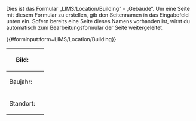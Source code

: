 <noinclude>
Dies ist das Formular „LIMS/Location/Building“ - „Gebäude“.
Um eine Seite mit diesem Formular zu erstellen, gib den Seitennamen in das Eingabefeld unten ein.
Sofern bereits eine Seite dieses Namens vorhanden ist, wirst du automatisch zum Bearbeitungsformular der Seite weitergeleitet.

{{#forminput:form=LIMS/Location/Building}}

</noinclude><includeonly>
<div id="wikiPreview" style="display: none; padding-bottom: 25px; margin-bottom: 25px; border-bottom: 1px solid #AAAAAA;"></div>
{{{for template|OslTemplate:LIMS/Location/Building}}}
{| class="formtable"
! Bild: 
| {{{field|image|property=HasImage|uploadable|size=15}}}
|-
! Baujahr: 
| {{{field|construction_year|property=HasConstructionYear|maxlength=4|placeholder=YYYY|size=15}}}
|-
! Standort: 
| {{{field|coordinates|property=HasCoordinates|input type=leaflet|size=25}}}
|}
{{{end template}}}

{{{standard input|save}}} {{{standard input|cancel}}}
</includeonly>